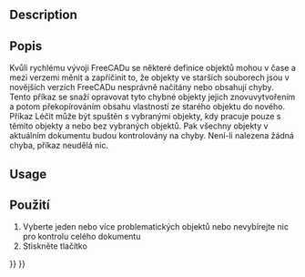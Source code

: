 <languages/>

{{Docnav
|[[Draft_ApplyStyle|ApplyStyle]]
|[[Draft_ShowSnapBar|ShowSnapBar]]
|[[Draft_Workbench|Draft]]
|IconL=Draft_ApplyStyle.svg
|IconR=Draft_ShowSnapBar.svg
|IconC=Workbench_Draft.svg
}}

<div class="mw-translate-fuzzy">
{{GuiCommand/cs|Name=Draft Heal|Name/cs=Kreslení Léčit|Workbenches=[[Draft_Workbench/cs|Kreslení]], [[Arch_Workbench/cs|Architektura]]|MenuLocation=Kreslení → Utility → Léčit}}
</div>

==Description== 

<div class="mw-translate-fuzzy">
==Popis==
Kvůli rychlému vývoji FreeCADu se některé definice objektů mohou v čase a mezi verzemi měnit a zapříčinit to, že objekty ve starších souborech jsou v novějších verzích FreeCADu nesprávně načítány nebo obsahují chyby. Tento příkaz se snaží opravovat tyto chybné objekty jejich znovuvytvořením a potom překopírováním obsahu vlastností ze starého objektu do nového. Příkaz Léčit může být spuštěn s vybranými objekty, kdy pracuje pouze s těmito objekty a nebo bez vybraných objektů. Pak všechny objekty v aktuálním dokumentu budou kontrolovány na chyby. Není-li nalezena žádná chyba, příkaz neudělá nic.
</div>

==Usage== 

<div class="mw-translate-fuzzy">
==Použití==
# Vyberte jeden nebo více problematických objektů nebo nevybírejte nic pro kontrolu celého dokumentu
# Stiskněte tlačítko {{KEY|[[Image:Draft_Heal.png|16px]] [[Draft Heal/cs|Léčit]]}}
</div>


{{Docnav
|[[Draft_ApplyStyle|ApplyStyle]]
|[[Draft_ShowSnapBar|ShowSnapBar]]
|[[Draft_Workbench|Draft]]
|IconL=Draft_ApplyStyle.svg
|IconR=Draft_ShowSnapBar.svg
|IconC=Workbench_Draft.svg
}}

{{Draft Tools navi{{#translation:}}}}
{{Userdocnavi{{#translation:}}}}